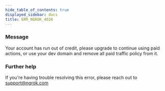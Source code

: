```yaml
---
hide_table_of_contents: true
displayed_sidebar: docs
title: ERR_NGROK_4026
---
```


### Message

Your account has run out of credit, please upgrade to continue using paid actions, or use your dev domain and remove all paid traffic policy from it.

<ErrorDetails />

### Further help

If you're having trouble resolving this error, please reach out to [support@ngrok.com](mailto:support@ngrok.com?subject=Help%20with%20ERR_NGROK_4026)
